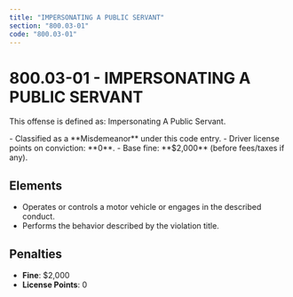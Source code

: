 ```yaml
---
title: "IMPERSONATING A PUBLIC SERVANT"
section: "800.03-01"
code: "800.03-01"
---
```





# 800.03-01 - IMPERSONATING A PUBLIC SERVANT

This offense is defined as: Impersonating A Public Servant.

<Aside type="caution" title="Charge Type: Misdemeanor">
- Classified as a **Misdemeanor** under this code entry.
- Driver license points on conviction: **0**.
- Base fine: **$2,000** (before fees/taxes if any).
</Aside>

## Elements
- Operates or controls a motor vehicle or engages in the described conduct.
- Performs the behavior described by the violation title.

## Penalties
- **Fine**: $2,000
- **License Points**: 0
